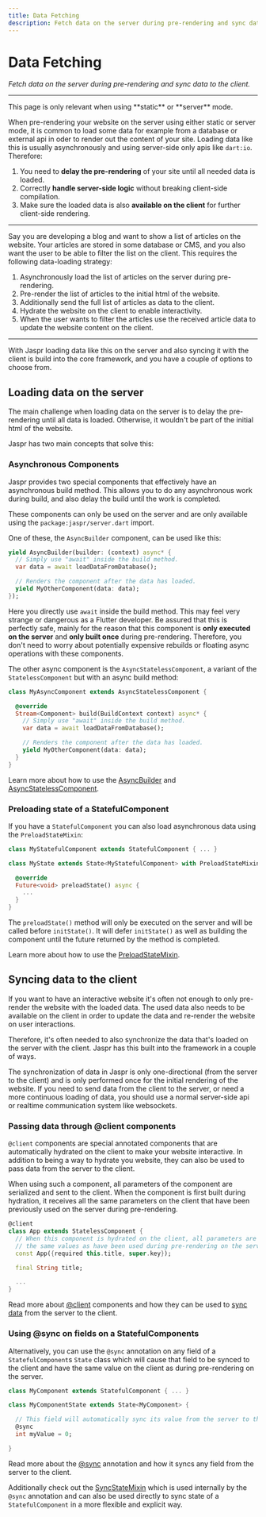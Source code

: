 ```yaml
---
title: Data Fetching
description: Fetch data on the server during pre-rendering and sync data to the client.
---
```


# Data Fetching
*Fetch data on the server during pre-rendering and sync data to the client.*

---

<Info>
This page is only relevant when using **static** or **server** mode.
</Info>

When pre-rendering your website on the server using either static or server mode, it is common to load some data for
example from a database or external api in oder to render out the content of your site. Loading data like this is usually
asynchronously and using server-side only apis like `dart:io`. Therefore:

1. You need to **delay the pre-rendering** of your site until all needed data is loaded.
2. Correctly **handle server-side logic** without breaking client-side compilation.
3. Make sure the loaded data is also **available on the client** for further client-side rendering.

---

Say you are developing a blog and want to show a list of articles on the website. Your articles are stored in some database
or CMS, and you also want the user to be able to filter the list on the client. This requires the following
data-loading strategy:

1. Asynchronously load the list of articles on the server during pre-rendering.
2. Pre-render the list of articles to the initial html of the website.
3. Additionally send the full list of articles as data to the client.
4. Hydrate the website on the client to enable interactivity.
5. When the user wants to filter the articles use the received article data to update the website content on the client.

---

With Jaspr loading data like this on the server and also syncing it with the client is build into the core framework,
and you have a couple of options to choose from.

## Loading data on the server

The main challenge when loading data on the server is to delay the pre-rendering until all data is loaded. Otherwise,
it wouldn't be part of the initial html of the website.

Jaspr has two main concepts that solve this:

### Asynchronous Components

Jaspr provides two special components that effectively have an asynchronous build method. This allows you to do
any asynchronous work during build, and also delay the build until the work is completed.

These components can only be used on the server and are only available using the
`package:jaspr/server.dart` import.

One of these, the `AsyncBuilder` component, can be used like this:

```dart
yield AsyncBuilder(builder: (context) async* {
  // Simply use "await" inside the build method.
  var data = await loadDataFromDatabase();

  // Renders the component after the data has loaded.
  yield MyOtherComponent(data: data);
});
```

Here you directly use `await` inside the build method. This may feel very strange or dangerous as a Flutter developer.
Be assured that this is perfectly safe, mainly for the reason that this component is **only executed on the server** and
**only built once** during pre-rendering. Therefore, you don't need to worry about potentially expensive rebuilds or floating async
operations with these components.

The other async component is the `AsyncStatelessComponent`, a variant of the `StatelessComponent` but with an async build method:

```dart
class MyAsyncComponent extends AsyncStatelessComponent {

  @override
  Stream<Component> build(BuildContext context) async* {
    // Simply use "await" inside the build method.
    var data = await loadDataFromDatabase();

    // Renders the component after the data has loaded.
    yield MyOtherComponent(data: data);
  }
}
```

Learn more about how to use the [AsyncBuilder](/components/async_components) and [AsyncStatelessComponent](/components/async_components).

### Preloading state of a StatefulComponent

If you have a `StatefulComponent` you can also load asynchronous data using the `PreloadStateMixin`:

```dart
class MyStatefulComponent extends StatefulComponent { ... }

class MyState extends State<MyStatefulComponent> with PreloadStateMixin {

  @override
  Future<void> preloadState() async {
    ...
  }
}
```

The `preloadState()` method will only be executed on the server and will be called before `initState()`. It will defer
`initState()` as well as building the component until the future returned by the method is completed.

Learn more about how to use the [PreloadStateMixin](/utils/preload_state_mixin).

## Syncing data to the client

If you want to have an interactive website it's often not enough to only pre-render the website with the loaded data.
The used data also needs to be available on the client in order to update the data and re-render the website on user
interactions.

Therefore, it's often needed to also synchronize the data that's loaded on the server with the client. Jaspr has this
built into the framework in a couple of ways.

<Info>
The synchronization of data in Jaspr is only one-directional (from the server to the client) and is only performed
once for the initial rendering of the website. If you need to send data from the client to the server, or need a more
continuous loading of data, you should use a normal server-side api or realtime communication system like websockets.
</Info>

### Passing data through @client components

`@client` components are special annotated components that are automatically hydrated on the client to make your website
interactive. In addition to being a way to hydrate you website, they can also be used to pass data from the server to
the client.

When using such a component, all parameters of the component are serialized and sent to the client. When the component
is first built during hydration, it receives all the same parameters on the client that have been previously used on
the server during pre-rendering.

```dart
@client
class App extends StatelessComponent {
  // When this component is hydrated on the client, all parameters are passed
  // the same values as have been used during pre-rendering on the server.
  const App({required this.title, super.key});

  final String title;

  ...
}
```

Read more about [@client](/utils/at_client) components and how they can be used to [sync data](/utils/at_client#passing-data)
from the server to the client.

### Using @sync on fields on a StatefulComponents

Alternatively, you can use the `@sync` annotation on any field of a `StatefulComponent`s `State` class which will
cause that field to be synced to the client and have the same value on the client as during pre-rendering on the server.

```dart
class MyComponent extends StatefulComponent { ... }

class MyComponentState extends State<MyComponent> {

  // This field will automatically sync its value from the server to the client.
  @sync
  int myValue = 0;

}
```

Read more about the [@sync](/utils/at_sync) annotation and how it syncs any field from the server to the client.

Additionally check out the [SyncStateMixin](/utils/sync_state_mixin) which is used internally by the `@sync` annotation
and can also be used directly to sync state of a `StatefulComponent` in a more flexible and explicit way.
